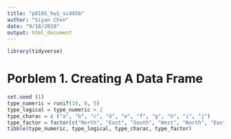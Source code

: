 ```yaml
---
title: "p8105_hw1_sc4456"
author: "Siyan Chen"
date: "9/18/2018"
output: html_document
---
```


```r
library(tidyverse)
```

# Porblem 1. Creating A Data Frame 
```r
set.seed (1) 
type_numeric = runif(10, 0, 5)
type_logical = type_numeric > 2
type_charac = c ("a", "b", "c", "d", "e", "f", "g", "h", "i", "j")
type_factor = factor(c("North", "East", "South", "West", "North", "East", "South", "West", "North", "East"))
tibble(type_numeric, type_logical, type_charac, type_factor)
```

